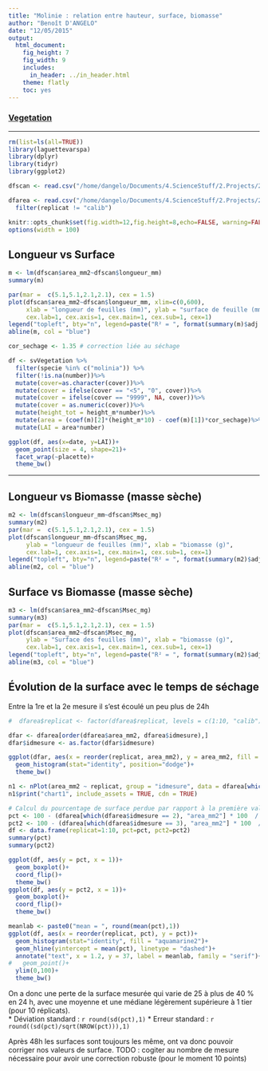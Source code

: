 ```yaml
---
title: "Molinie : relation entre hauteur, surface, biomasse"
author: "Benoît D'ANGELO"
date: "12/05/2015"
output:
  html_document:
    fig_height: 7
    fig_width: 9
    includes:
      in_header: ../in_header.html
    theme: flatly
    toc: yes
---
```

<h3><a href="veg_toc.html"> Vegetation </a></h3>
  
***

```r
rm(list=ls(all=TRUE))
library(laguettevarspa)
library(dplyr)
library(tidyr)
library(ggplot2)

dfscan <- read.csv("/home/dangelo/Documents/4.ScienceStuff/2.Projects/2013_spaVar_LG/data/other/datScan.csv")

dfarea <- read.csv("/home/dangelo/Documents/4.ScienceStuff/2.Projects/2013_spaVar_LG/data/other/areaVar.csv")%>%
  filter(replicat != "calib")

knitr::opts_chunk$set(fig.width=12,fig.height=8,echo=FALSE, warning=FALSE,message=FALSE)
options(width = 100)
```


## Longueur vs Surface
```r
m <- lm(dfscan$area_mm2~dfscan$longueur_mm)
summary(m)

par(mar =  c(5.1,5.1,2.1,2.1), cex = 1.5)
plot(dfscan$area_mm2~dfscan$longueur_mm, xlim=c(0,600),
     xlab = "longueur de feuilles (mm)", ylab = "surface de feuille (mm²)", 
     cex.lab=1, cex.axis=1, cex.main=1, cex.sub=1, cex=1)
legend("topleft", bty="n", legend=paste("R² = ", format(summary(m)$adj.r.squared, digits=2)))
abline(m, col = "blue")
```

```r
cor_sechage <- 1.35 # correction liée au séchage

df <- svVegetation %>%
  filter(specie %in% c("molinia")) %>%
  filter(!is.na(number))%>%
  mutate(cover=as.character(cover))%>%
  mutate(cover = ifelse(cover == "<5", "0", cover))%>%
  mutate(cover = ifelse(cover == "9999", NA, cover))%>%
  mutate(cover = as.numeric(cover))%>%
  mutate(height_tot = height_m*number)%>%
  mutate(area = (coef(m)[2]*(height_m*10) - coef(m)[1])*cor_sechage)%>% # 10 : conversion cm mm
  mutate(LAI = area*number)

ggplot(df, aes(x=date, y=LAI))+
  geom_point(size = 4, shape=21)+
  facet_wrap(~placette)+
  theme_bw()

```

***

## Longueur vs Biomasse (masse sèche)
```r
m2 <- lm(dfscan$longueur_mm~dfscan$Msec_mg)
summary(m2)
par(mar =  c(5.1,5.1,2.1,2.1), cex = 1.5)
plot(dfscan$longueur_mm~dfscan$Msec_mg, 
     ylab = "longueur de feuilles (mm)", xlab = "biomasse (g)", 
     cex.lab=1, cex.axis=1, cex.main=1, cex.sub=1, cex=1)
legend("topleft", bty="n", legend=paste("R² = ", format(summary(m2)$adj.r.squared, digits=2)))
abline(m2, col = "blue")
```

## Surface vs Biomasse (masse sèche)
```r
m3 <- lm(dfscan$area_mm2~dfscan$Msec_mg)
summary(m3)
par(mar =  c(5.1,5.1,2.1,2.1), cex = 1.5)
plot(dfscan$area_mm2~dfscan$Msec_mg, 
     ylab = "Surface des feuilles (mm)", xlab = "biomasse (g)", 
     cex.lab=1, cex.axis=1, cex.main=1, cex.sub=1, cex=1)
legend("topleft", bty="n", legend=paste("R² = ", format(summary(m2)$adj.r.squared, digits=2)))
abline(m3, col = "blue")
```


## Évolution de la surface avec le temps de séchage  

Entre la 1re et la 2e mesure il s'est écoulé un peu plus de 24h
```r
#  dfarea$replicat <- factor(dfarea$replicat, levels = c(1:10, "calib"))

dfar <- dfarea[order(dfarea$area_mm2, dfarea$idmesure),]
dfar$idmesure <- as.factor(dfar$idmesure)

ggplot(dfar, aes(x = reorder(replicat, area_mm2), y = area_mm2, fill = as.factor(idmesure)))+
  geom_histogram(stat="identity", position="dodge")+
  theme_bw()
```

```r
n1 <- nPlot(area_mm2 ~ replicat, group = "idmesure", data = dfarea[which(dfarea$replicat != "calib"),], type = "multiBarChart")
n1$print("chart1", include_assets = TRUE, cdn = TRUE)
```

```r
# Calcul du pourcentage de surface perdue par rapport à la première valeur
pct <- 100 - (dfarea[which(dfarea$idmesure == 2), "area_mm2"] * 100  / dfarea[which(dfarea$idmesure == 1), "area_mm2"])
pct2 <- 100 - (dfarea[which(dfarea$idmesure == 3), "area_mm2"] * 100  / dfarea[which(dfarea$idmesure == 1), "area_mm2"])
df <- data.frame(replicat=1:10, pct=pct, pct2=pct2)
summary(pct)
summary(pct2)
```

```r
ggplot(df, aes(y = pct, x = 1))+
  geom_boxplot()+
  coord_flip()+
  theme_bw()
ggplot(df, aes(y = pct2, x = 1))+
  geom_boxplot()+
  coord_flip()+
  theme_bw()
```

```r
meanlab <- paste0("mean = ", round(mean(pct),1))
ggplot(df, aes(x = reorder(replicat, pct), y = pct))+
  geom_histogram(stat="identity", fill = "aquamarine2")+
  geom_hline(yintercept = mean(pct), linetype = "dashed")+
  annotate("text", x = 1.2, y = 37, label = meanlab, family = "serif")+
#   geom_point()+
  ylim(0,100)+
  theme_bw()
```

On a donc une perte de la surface mesurée qui varie de 25 à plus de 40 % en 24 h, avec une moyenne et une médiane légèrement supérieure à 1 tier (pour 10 réplicats).  
* Déviation standard : `r round(sd(pct),1)`
* Erreur standard : `r round((sd(pct)/sqrt(NROW(pct))),1)`


Après 48h les surfaces sont toujours les même, ont va donc pouvoir corriger nos valeurs de surface.
TODO : cogiter au nombre de mesure nécessaire pour avoir une correction robuste (pour le moment 10 points)